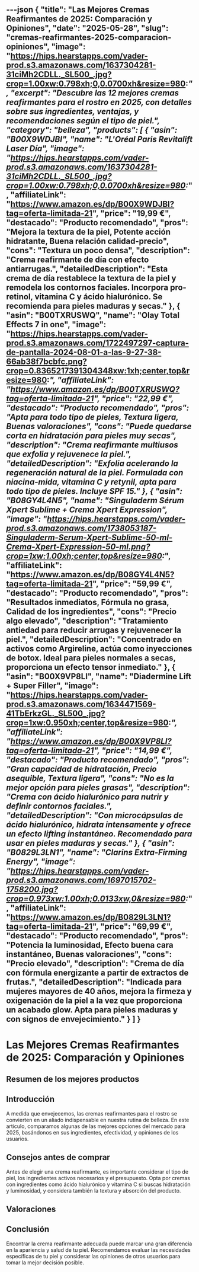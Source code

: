---json
{
  "title": "Las Mejores Cremas Reafirmantes de 2025: Comparación y Opiniones",
  "date": "2025-05-28",
  "slug": "cremas-reafirmantes-2025-comparacion-opiniones",
  "image": "https://hips.hearstapps.com/vader-prod.s3.amazonaws.com/1637304281-31ciMh2CDLL._SL500_.jpg?crop=1.00xw:0.798xh;0,0.0700xh&resize=980:*",
  "excerpt": "Descubre las 12 mejores cremas reafirmantes para el rostro en 2025, con detalles sobre sus ingredientes, ventajas, y recomendaciones según el tipo de piel.",
  "category": "belleza",
  "products": [
    {
      "asin": "B00X9WDJBI",
      "name": "L'Oréal Paris Revitalift Laser Día",
      "image": "https://hips.hearstapps.com/vader-prod.s3.amazonaws.com/1637304281-31ciMh2CDLL._SL500_.jpg?crop=1.00xw:0.798xh;0,0.0700xh&resize=980:*",
      "affiliateLink": "https://www.amazon.es/dp/B00X9WDJBI?tag=oferta-limitada-21",
      "price": "19,99 €",
      "destacado": "Producto recomendado",
      "pros": "Mejora la textura de la piel, Potente acción hidratante, Buena relación calidad-precio",
      "cons": "Textura un poco densa",
      "description": "Crema reafirmante de día con efecto antiarrugas.",
      "detailedDescription": "Esta crema de día restablece la textura de la piel y remodela los contornos faciales. Incorpora pro-retinol, vitamina C y ácido hialurónico. Se recomienda para pieles maduras y secas."
    },
    {
      "asin": "B00TXRUSWQ",
      "name": "Olay Total Effects 7 in one",
      "image": "https://hips.hearstapps.com/vader-prod.s3.amazonaws.com/1722497297-captura-de-pantalla-2024-08-01-a-las-9-27-38-66ab38f7bcbfc.png?crop=0.8365217391304348xw:1xh;center,top&resize=980:*",
      "affiliateLink": "https://www.amazon.es/dp/B00TXRUSWQ?tag=oferta-limitada-21",
      "price": "22,99 €",
      "destacado": "Producto recomendado",
      "pros": "Apta para todo tipo de pieles, Textura ligera, Buenas valoraciones",
      "cons": "Puede quedarse corta en hidratación para pieles muy secas",
      "description": "Crema reafirmante multiusos que exfolia y rejuvenece la piel.",
      "detailedDescription": "Exfolia acelerando la regeneración natural de la piel. Formulada con niacina-mida, vitamina C y retynil, apta para todo tipo de pieles. Incluye SPF 15."
    },
    {
      "asin": "B08GY4L4N5",
      "name": "Singuladerm Sérum Xpert Sublime + Crema Xpert Expression",
      "image": "https://hips.hearstapps.com/vader-prod.s3.amazonaws.com/1738053187-Singuladerm-Serum-Xpert-Sublime-50-ml-Crema-Xpert-Expression-50-ml.png?crop=1xw:1.00xh;center,top&resize=980:*",
      "affiliateLink": "https://www.amazon.es/dp/B08GY4L4N5?tag=oferta-limitada-21",
      "price": "59,99 €",
      "destacado": "Producto recomendado",
      "pros": "Resultados inmediatos, Fórmula no grasa, Calidad de los ingredientes",
      "cons": "Precio algo elevado",
      "description": "Tratamiento antiedad para reducir arrugas y rejuvenecer la piel.",
      "detailedDescription": "Concentrado en activos como Argireline, actúa como inyecciones de botox. Ideal para pieles normales a secas, proporciona un efecto tensor inmediato."
    },
    {
      "asin": "B00X9VP8LI",
      "name": "Diadermine Lift + Super Filler",
      "image": "https://hips.hearstapps.com/vader-prod.s3.amazonaws.com/1634471569-41TbErkzGL._SL500_.jpg?crop=1xw:0.950xh;center,top&resize=980:*",
      "affiliateLink": "https://www.amazon.es/dp/B00X9VP8LI?tag=oferta-limitada-21",
      "price": "14,99 €",
      "destacado": "Producto recomendado",
      "pros": "Gran capacidad de hidratación, Precio asequible, Textura ligera",
      "cons": "No es la mejor opción para pieles grasas",
      "description": "Crema con ácido hialurónico para nutrir y definir contornos faciales.",
      "detailedDescription": "Con microcápsulas de ácido hialurónico, hidrata intensamente y ofrece un efecto lifting instantáneo. Recomendado para usar en pieles maduras y secas."
    },
    {
      "asin": "B0829L3LN1",
      "name": "Clarins Extra-Firming Energy",
      "image": "https://hips.hearstapps.com/vader-prod.s3.amazonaws.com/1697015702-1758200.jpg?crop=0.973xw:1.00xh;0.0133xw,0&resize=980:*",
      "affiliateLink": "https://www.amazon.es/dp/B0829L3LN1?tag=oferta-limitada-21",
      "price": "69,99 €",
      "destacado": "Producto recomendado",
      "pros": "Potencia la luminosidad, Efecto buena cara instantáneo, Buenas valoraciones",
      "cons": "Precio elevado",
      "description": "Crema de día con fórmula energizante a partir de extractos de frutas.",
      "detailedDescription": "Indicada para mujeres mayores de 40 años, mejora la firmeza y oxigenación de la piel a la vez que proporciona un acabado glow. Apta para pieles maduras y con signos de envejecimiento."
    }
  ]
}
---


# Las Mejores Cremas Reafirmantes de 2025: Comparación y Opiniones

## Resumen de los mejores productos

<ProductRankingTable products={products} />

## Introducción

A medida que envejecemos, las cremas reafirmantes para el rostro se convierten en un aliado indispensable en nuestra rutina de belleza. En este artículo, comparamos algunas de las mejores opciones del mercado para 2025, basándonos en sus ingredientes, efectividad, y opiniones de los usuarios.

## Consejos antes de comprar

Antes de elegir una crema reafirmante, es importante considerar el tipo de piel, los ingredientes activos necesarios y el presupuesto. Opta por cremas con ingredientes como ácido hialurónico y vitamina C si buscas hidratación y luminosidad, y considera también la textura y absorción del producto.

## Valoraciones

<ProductDetailCard product={products[0]} />

<ProductDetailCard product={products[1]} />

<ProductDetailCard product={products[2]} />

<ProductDetailCard product={products[3]} />

<ProductDetailCard product={products[4]} />

## Conclusión

Encontrar la crema reafirmante adecuada puede marcar una gran diferencia en la apariencia y salud de tu piel. Recomendamos evaluar las necesidades específicas de tu piel y considerar las opiniones de otros usuarios para tomar la mejor decisión posible.

